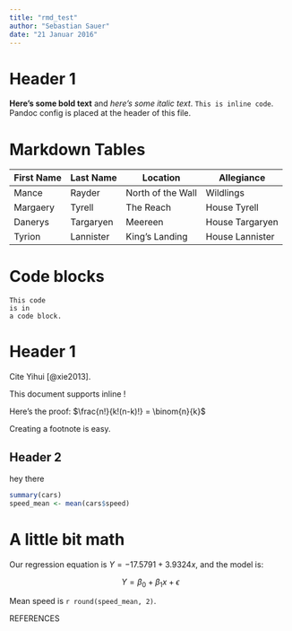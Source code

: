 ```yaml
---
title: "rmd_test"
author: "Sebastian Sauer"
date: "21 Januar 2016"
---
```



<!--pandoc
t: latex
s:
mathjax:
csl: apa.csl
number-sections:
bibliography: knitr.bib
o: output.pdf
S:
-->

\pagebreak


# Header 1
**Here's some bold text** and *here's some italic text*. `This is inline code`.
Pandoc config is placed at the header of this file.


# Markdown Tables

First Name  |  Last Name  |  Location           |  Allegiance
------------|-------------|---------------------|-----------------
Mance       |  Rayder     |  North of the Wall  |  Wildlings
Margaery    |  Tyrell     |  The Reach          |  House Tyrell
Danerys     |  Targaryen  |  Meereen            |  House Targaryen
Tyrion      |  Lannister  |  King's Landing     |  House Lannister

# Code blocks

    This code
    is in
    a code block.



# Header 1
Cite Yihui [@xie2013].

This document supports inline \LaTeX!

Here's the proof: $\frac{n!}{k!(n-k)!} = \binom{n}{k}$

Creating a footnote is easy.\footnote{An example footnote.}


\begin{tabular}{|l|l|}\hline
Age & Frequency \\ \hline
18--25  & 15 \\
26--35  & 33 \\
36--45  & 22 \\ \hline
\end{tabular}

## Header 2
hey there
```r
summary(cars)
speed_mean <- mean(cars$speed)
```


# A little bit math

Our regression equation is $Y=-17.5791+3.9324x$, and the model is:

$$ Y = \beta_0 + \beta_1 x + \epsilon$$

Mean speed is `r round(speed_mean, 2)`.


REFERENCES